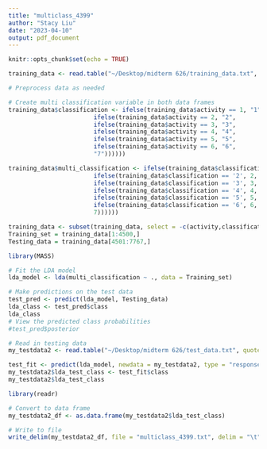 ```yaml
---
title: "multiclass_4399"
author: "Stacy Liu"
date: "2023-04-10"
output: pdf_document
---
```


```r
knitr::opts_chunk$set(echo = TRUE)
```

```r
training_data <- read.table("~/Desktop/midterm 626/training_data.txt", quote="\"", comment.char="", header = TRUE)
```

```r
# Preprocess data as needed

# Create multi classification variable in both data frames
training_data$classification <- ifelse(training_data$activity == 1, "1",
                        ifelse(training_data$activity == 2, "2",
                        ifelse(training_data$activity == 3, "3",
                        ifelse(training_data$activity == 4, "4",
                        ifelse(training_data$activity == 5, "5",
                        ifelse(training_data$activity == 6, "6",
                        "7"))))))

training_data$multi_classification <- ifelse(training_data$classification == "1", 1,
                        ifelse(training_data$classification == '2', 2,
                        ifelse(training_data$classification == '3', 3,
                        ifelse(training_data$classification == '4', 4,
                        ifelse(training_data$classification == '5', 5,
                        ifelse(training_data$classification == '6', 6,
                        7))))))

training_data <- subset(training_data, select = -c(activity,classification))
Training_set = training_data[1:4500,]
Testing_data = training_data[4501:7767,]

library(MASS)

# Fit the LDA model
lda_model <- lda(multi_classification ~ ., data = Training_set)

# Make predictions on the test data
test_pred <- predict(lda_model, Testing_data)
lda_class <- test_pred$class
lda_class
# View the predicted class probabilities
#test_pred$posterior
```

```r
# Read in testing data
my_testdata2 <- read.table("~/Desktop/midterm 626/test_data.txt", quote="\"", comment.char="", header = TRUE)

test_fit <- predict(lda_model, newdata = my_testdata2, type = "response")
my_testdata2$lda_test_class <- test_fit$class
my_testdata2$lda_test_class
```


```r
library(readr)

# Convert to data frame
my_testdata2_df <- as.data.frame(my_testdata2$lda_test_class)

# Write to file
write_delim(my_testdata2_df, file = "multiclass_4399.txt", delim = "\t", col_names = FALSE)

```





















